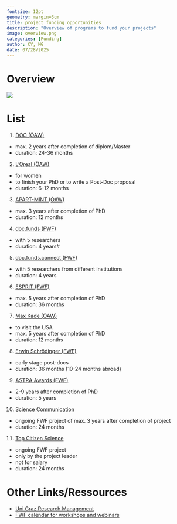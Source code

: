 ```yaml
---
fontsize: 12pt
geometry: margin=3cm
title: project funding opportunities
description: "Overview of programs to fund your projects"
image: overview.png
categories: [Funding]
author: CY, MG
date: 07/28/2025
---
```


# Overview

![](./overview.png)

# List

1.  [DOC (ÖAW)](https://stipendien.oeaw.ac.at/en/fellowships/doc)

-   max. 2 years after completion of diplom/Master
-   duration: 24-36 months

2.  [L'Oreal (ÖAW)](https://stipendien.oeaw.ac.at/en/fellowships/loreal-austria)

-   for women
-   to finish your PhD or to write a Post-Doc proposal
-   duration: 6-12 months

3.  [APART-MINT (ÖAW)](https://stipendien.oeaw.ac.at/en/fellowships/apart-mint)

-   max. 3 years after completion of PhD
-   duration: 12 months

4.  [doc.funds (FWF)](https://www.fwf.ac.at/en/funding/portfolio/careers/docfunds)

-   with 5 researchers
-   duration: 4 years#

5.  [doc.funds.connect (FWF)](https://www.fwf.ac.at/en/funding/portfolio/careers/docfundsconnect)

-   with 5 researchers from different institutions
-   duration: 4 years

6.  [ESPRIT (FWF)](https://www.fwf.ac.at/en/funding/portfolio/careers/esprit)

-   max. 5 years after completion of PhD
-   duration: 36 months

7.  [Max Kade (ÖAW)](https://stipendien.oeaw.ac.at/en/fellowships/max-kade)

-   to visit the USA
-   max. 5 years after completion of PhD
-   duration: 12 months

8.  [Erwin Schrödinger (FWF)](https://www.fwf.ac.at/en/funding/portfolio/careers/erwin-schroedinger)

-   early stage post-docs
-   duration: 36 months (10-24 months abroad)

9.  [ASTRA Awards (FWF)](https://www.fwf.ac.at/en/funding/portfolio/careers/fwf-astra-awards)

-   2-9 years after completion of PhD
-   duration: 5 years

10. [Science Communication](https://www.fwf.ac.at/en/funding/portfolio/communication/science-communication)

-   ongoing FWF project of max. 3 years after completion of project
-   duration: 24 months

11. [Top Citizen Science](https://www.fwf.ac.at/en/funding/portfolio/communication/top-citizen-science)

-   ongoing FWF project
-   only by the project leader
-   not for salary
-   duration: 24 months

# Other Links/Ressources

-   [Uni Graz Research Management](https://forschungsmanagement.uni-graz.at/en/)
-   [FWF calendar for workshops and webinars](https://www.fwf.ac.at/en/news/calendar)
